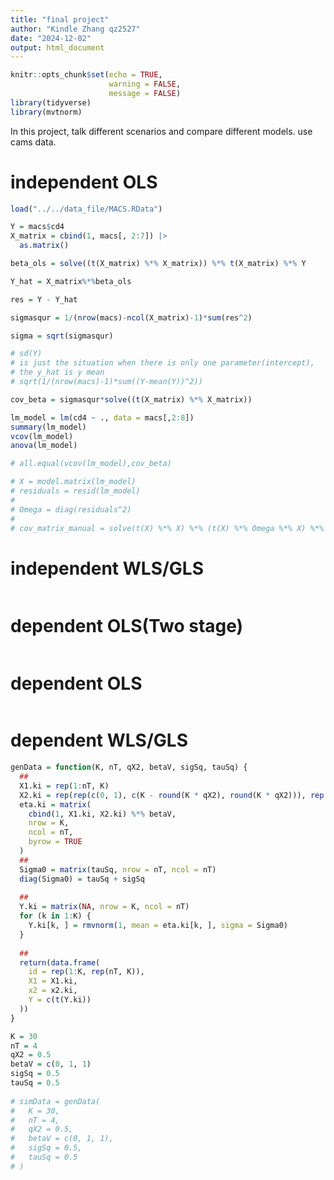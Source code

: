 ```yaml
---
title: "final project"
author: "Kindle Zhang qz2527"
date: "2024-12-02"
output: html_document
---
```


```r
knitr::opts_chunk$set(echo = TRUE,
                      warning = FALSE,
                      message = FALSE)
library(tidyverse)
library(mvtnorm)
```

In this project, talk different scenarios and compare different models.
use cams data.

# independent OLS

```r
load("../../data_file/MACS.RData")

Y = macs$cd4
X_matrix = cbind(1, macs[, 2:7]) |>
  as.matrix()

beta_ols = solve((t(X_matrix) %*% X_matrix)) %*% t(X_matrix) %*% Y

Y_hat = X_matrix%*%beta_ols

res = Y - Y_hat

sigmasqur = 1/(nrow(macs)-ncol(X_matrix)-1)*sum(res^2)

sigma = sqrt(sigmasqur)

# sd(Y)
# is just the situation when there is only one parameter(intercept),
# the y_hat is y mean
# sqrt(1/(nrow(macs)-1)*sum((Y-mean(Y))^2))

cov_beta = sigmasqur*solve((t(X_matrix) %*% X_matrix))

lm_model = lm(cd4 ~ ., data = macs[,2:8])
summary(lm_model)
vcov(lm_model)
anova(lm_model)

# all.equal(vcov(lm_model),cov_beta)

# X = model.matrix(lm_model)
# residuals = resid(lm_model)
# 
# Omega = diag(residuals^2)
# 
# cov_matrix_manual = solve(t(X) %*% X) %*% (t(X) %*% Omega %*% X) %*% solve(t(X) %*% X)
```

# independent WLS/GLS

```r

```

# dependent OLS(Two stage)

```r

```

# dependent OLS

```r

```

# dependent WLS/GLS

```r
genData = function(K, nT, qX2, betaV, sigSq, tauSq) {
  ##
  X1.ki = rep(1:nT, K)
  X2.ki = rep(rep(c(0, 1), c(K - round(K * qX2), round(K * qX2))), rep(nT, K))
  eta.ki = matrix(
    cbind(1, X1.ki, X2.ki) %*% betaV,
    nrow = K,
    ncol = nT,
    byrow = TRUE
  )
  ##
  Sigma0 = matrix(tauSq, nrow = nT, ncol = nT)
  diag(Sigma0) = tauSq + sigSq
  
  ##
  Y.ki = matrix(NA, nrow = K, ncol = nT)
  for (k in 1:K) {
    Y.ki[k, ] = rmvnorm(1, mean = eta.ki[k, ], sigma = Sigma0)
  }
  
  ##
  return(data.frame(
    id = rep(1:K, rep(nT, K)),
    X1 = X1.ki,
    x2 = x2.ki,
    Y = c(t(Y.ki))
  ))
}
```
```r
K = 30
nT = 4
qX2 = 0.5
betaV = c(0, 1, 1)
sigSq = 0.5
tauSq = 0.5
  
# simData = genData(
#   K = 30,
#   nT = 4,
#   qX2 = 0.5,
#   betaV = c(0, 1, 1),
#   sigSq = 0.5,
#   tauSq = 0.5
# )
```

```r

```


